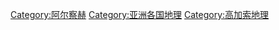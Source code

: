 [[Category:阿尔察赫|Category:阿尔察赫]]
[[Category:亚洲各国地理|Category:亚洲各国地理]]
[[Category:高加索地理|Category:高加索地理]]